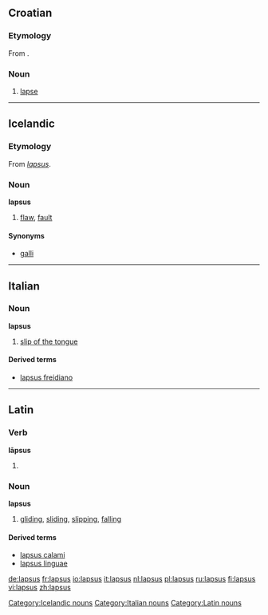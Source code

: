 ==Croatian==

===Etymology===
From {{etyl|la|hr}} {{term|lapsus|lang=la}}.

===Noun===
{{hr-noun|m}}

# [[lapse]]

----

==Icelandic==

===Etymology===
From {{etyl|la|is}} ''[[#Latin|lapsus]]''.

===Noun===
'''lapsus''' {{m}}

# {{informal|lang=is}} [[flaw]], [[fault]]

====Synonyms====
* [[galli]]

[[Category:Icelandic nouns]]

----
==Italian==

===Noun===
'''lapsus''' {{m|inv}}

# [[slip of the tongue]]

====Derived terms====
*[[lapsus freidiano]]

[[Category:Italian nouns]]

----
==Latin==

===Verb===
'''lāpsus'''

# {{past participle of|[[labor]]|lang=Latin}}

===Noun===
'''lapsus''' {{m}}

# [[gliding]], [[sliding]], [[slipping]], [[falling]]

====Derived terms====
* [[lapsus calami#Latin|lapsus calami]]
* [[lapsus linguae#Latin|lapsus linguae]]

[[Category:Latin nouns]]

[[de:lapsus]]
[[fr:lapsus]]
[[io:lapsus]]
[[it:lapsus]]
[[nl:lapsus]]
[[pl:lapsus]]
[[ru:lapsus]]
[[fi:lapsus]]
[[vi:lapsus]]
[[zh:lapsus]]